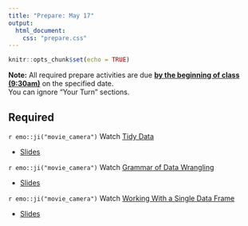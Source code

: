 ```yaml
---
title: "Prepare: May 17"
output: 
  html_document:
    css: "prepare.css"
---
```


```r
knitr::opts_chunk$set(echo = TRUE)
```

**Note:** All required prepare activities are due **<u>by the beginning of class (9:30am)</u>** on the specified date.
<br>
You can ignore "Your Turn" sections. 

## Required 

`r emo::ji("movie_camera")` Watch [Tidy Data](https://youtu.be/Ux85eR3h9hw)

- [Slides](https://rstudio-education.github.io/datascience-box/course-materials/slides/u2-d05-tidy-data/u2-d05-tidy-data.html#1)

`r emo::ji("movie_camera")` Watch [Grammar of Data Wrangling](https://youtu.be/ZCaYBES_VEk)

- [Slides](https://rstudio-education.github.io/datascience-box/course-materials/slides/u2-d06-grammar-wrangle/u2-d06-grammar-wrangle.html#1)

`r emo::ji("movie_camera")` Watch [Working With a Single Data Frame](https://youtu.be/0229Uq2hkJo)

- [Slides](https://rstudio-education.github.io/datascience-box/course-materials/slides/u2-d07-single-df/u2-d07-single-df.html#1)

